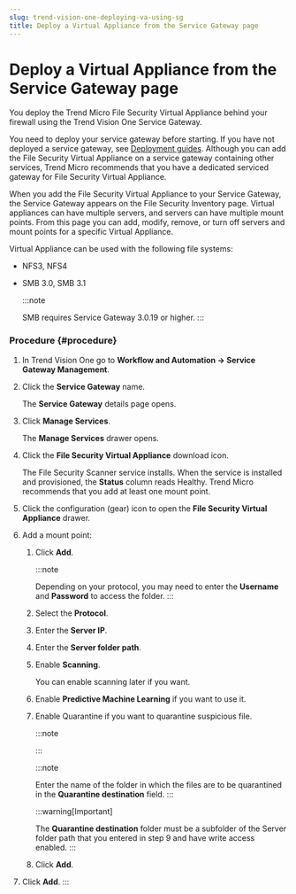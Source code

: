 ```yaml
---
slug: trend-vision-one-deploying-va-using-sg
title: Deploy a Virtual Appliance from the Service Gateway page
---
```

# Deploy a Virtual Appliance from the Service Gateway page

You deploy the Trend Micro File Security Virtual Appliance behind your firewall using the Trend Vision One Service Gateway.

You need to deploy your service gateway before starting. If you have not deployed a service gateway, see [Deployment guides](https://docs.trendmicro.com/en-us/documentation/article/trend-vision-one-deploying-a-service-). Although you can add the File Security Virtual Appliance on a service gateway containing other services, Trend Micro recommends that you have a dedicated serviced gateway for File Security Virtual Appliance.

When you add the File Security Virtual Appliance to your Service Gateway, the Service Gateway appears on the File Security Inventory page. Virtual appliances can have multiple servers, and servers can have multiple mount points. From this page you can add, modify, remove, or turn off servers and mount points for a specific Virtual Appliance.

Virtual Appliance can be used with the following file systems:

- NFS3, NFS4
- SMB 3.0, SMB 3.1

  :::note

  SMB requires Service Gateway 3.0.19 or higher.
  :::

### Procedure {#procedure}

1.  In Trend Vision One go to **Workflow and Automation → Service Gateway Management**.

2.  Click the **Service Gateway** name.

    The **Service Gateway** details page opens.

3.  Click **Manage Services**.

    The **Manage Services** drawer opens.

4.  Click the **File Security Virtual Appliance** download icon.

    The File Security Scanner service installs. When the service is installed and provisioned, the **Status** column reads Healthy. Trend Micro recommends that you add at least one mount point.

5.  Click the configuration (gear) icon to open the **File Security Virtual Appliance** drawer.

6.  Add a mount point:

    1.  Click **Add**.

        :::note

        Depending on your protocol, you may need to enter the **Username** and **Password** to access the folder.
        :::

    2.  Select the **Protocol**.

    3.  Enter the **Server IP**.

    4.  Enter the **Server folder path**.

    5.  Enable **Scanning**.

        You can enable scanning later if you want.

    6.  Enable **Predictive Machine Learning** if you want to use it.

    7.  Enable Quarantine if you want to quarantine suspicious file.

        :::note

        :::

        :::note

        Enter the name of the folder in which the files are to be quarantined in the **Quarantine destination** field.
        :::

        :::warning[Important]

        The **Quarantine destination** folder must be a subfolder of the Server folder path that you entered in step 9 and have write access enabled.
        :::

    8.  Click **Add**.

7.  Click **Add**.
:::
